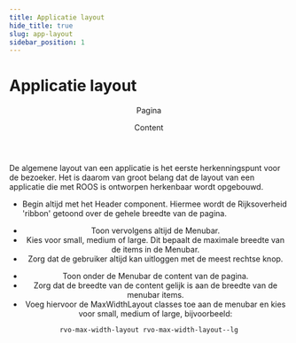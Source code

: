 ```yaml
---
title: Applicatie layout
hide_title: true
slug: app-layout
sidebar_position: 1
---
```



# Applicatie layout

<ComponentExample>
  <div>
    <Header />
    <MenuBar menuMaxWidth="lg" />
    <MaxWidthLayout className="rvo-layout-column rvo-layout-gap--sm rvo-layout-margin-vertical--lg">
      <Heading>Pagina</Heading>
      <p>Content</p>
    </MaxWidthLayout>
  </div>
</ComponentExample>

De algemene layout van een applicatie is het eerste herkenningspunt voor de bezoeker.
Het is daarom van groot belang dat de layout van een applicatie die met ROOS is ontworpen herkenbaar wordt opgebouwd.

- Begin altijd met het Header component. Hiermee wordt de Rijksoverheid 'ribbon' getoond over de gehele breedte van de pagina.

<Header />

- Toon vervolgens altijd de Menubar.
- Kies voor small, medium of large. Dit bepaalt de maximale breedte van de items in de Menubar.
- Zorg dat de gebruiker altijd kan uitloggen met de meest rechtse knop.

<MenuBar menuMaxWidth="lg" />

- Toon onder de Menubar de content van de pagina.
- Zorg dat de breedte van de content gelijk is aan de breedte van de menubar items.
- Voeg hiervoor de MaxWidthLayout classes toe aan de menubar en kies voor small, medium of large, bijvoorbeeld:

`rvo-max-width-layout rvo-max-width-layout--lg`
